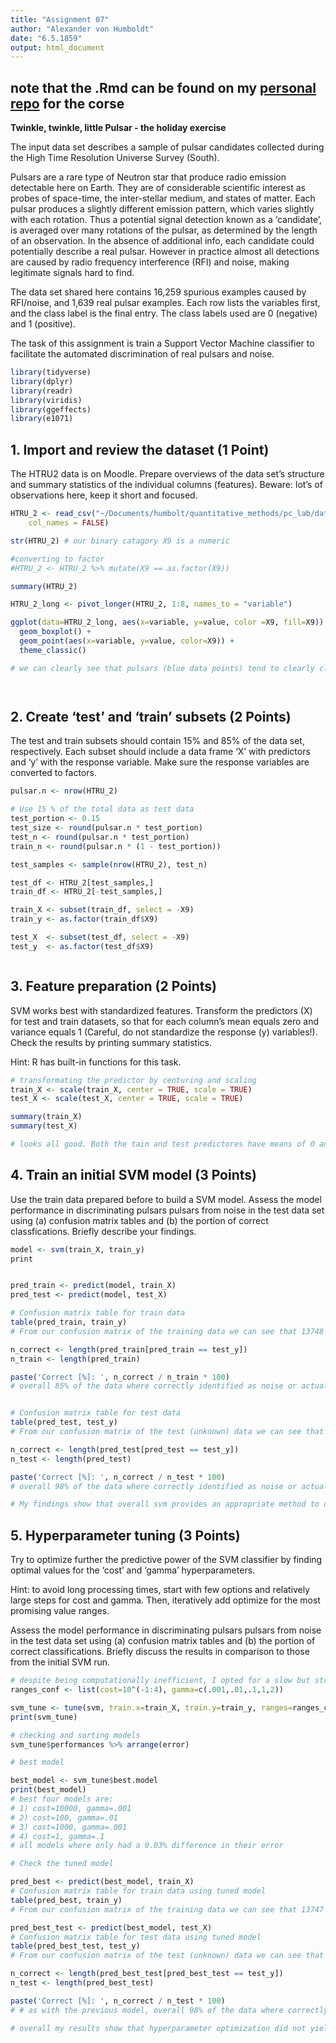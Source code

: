 ```yaml
---
title: "Assignment 07"
author: "Alexander von Humboldt"
date: "6.5.1859"
output: html_document
---
```


## **note** that the .Rmd can be found on my [personal repo](https://github.com/schneidereits/Quantitative_Methods_HU/tree/main/assignments) for the corse

**Twinkle, twinkle, little Pulsar - the holiday exercise** 

The input data set describes a sample of pulsar candidates collected during the High Time Resolution Universe Survey (South).

Pulsars are a rare type of Neutron star that produce radio emission detectable here on Earth. They are of considerable scientific interest as probes of space-time, the inter-stellar medium, and states of matter. Each pulsar produces a slightly different emission pattern, which varies slightly with each rotation. Thus a potential signal detection known as a 'candidate', is averaged over many rotations of the pulsar, as determined by the length of an observation. In the absence of additional info, each candidate could potentially describe a real pulsar. However in practice almost all detections are caused by radio frequency interference (RFI) and noise, making legitimate signals hard to find.

The data set shared here contains 16,259 spurious examples caused by RFI/noise, and 1,639 real pulsar examples. Each row lists the variables first, and the class label is the final entry. The class labels used are 0 (negative) and 1 (positive). 

The task of this assignment is train a Support Vector Machine classifier to facilitate the automated discrimination of real pulsars and noise.

```r
library(tidyverse)
library(dplyr)
library(readr)
library(viridis)
library(ggeffects)
library(e1071)
```

## 1. Import and review the dataset (1 Point)

The HTRU2 data is on Moodle. Prepare overviews of the data set's structure and summary statistics of the individual columns (features).
Beware: lot's of observations here, keep it short and focused.

```r
HTRU_2 <- read_csv("~/Documents/humbolt/quantitative_methods/pc_lab/data/HTRU_2.csv", 
    col_names = FALSE) 

str(HTRU_2) # our binary catagory X9 is a numeric

#converting to factor
#HTRU_2 <- HTRU_2 %>% mutate(X9 == as.factor(X9))

summary(HTRU_2)

HTRU_2_long <- pivot_longer(HTRU_2, 1:8, names_to = "variable")

ggplot(data=HTRU_2_long, aes(x=variable, y=value, color =X9, fill=X9)) +
  geom_boxplot() +   
  geom_point(aes(x=variable, y=value, color=X9)) +
  theme_classic()

# we can clearly see that pulsars (blue data points) tend to clearly cluster for each variable




```

## 2. Create 'test' and 'train' subsets (2 Points)

The test and train subsets should contain 15% and 85% of the data set, respectively. Each subset should include a data frame 'X' with predictors and 'y' with the response variable. Make sure the response variables are converted to factors.


```r

pulsar.n <- nrow(HTRU_2)

# Use 15 % of the total data as test data
test_portion <- 0.15
test_size <- round(pulsar.n * test_portion)
test_n <- round(pulsar.n * test_portion)
train_n <- round(pulsar.n * (1 - test_portion))

test_samples <- sample(nrow(HTRU_2), test_n)

test_df <- HTRU_2[test_samples,]
train_df <- HTRU_2[-test_samples,]

train_X <- subset(train_df, select = -X9)
train_y <- as.factor(train_df$X9)

test_X  <- subset(test_df, select = -X9)
test_y  <- as.factor(test_df$X9)



```

## 3. Feature preparation (2 Points)
SVM works best with standardized features. Transform the predictors (X) for test and train datasets, so that for each column's mean equals zero and variance equals 1 (Careful, do not standardize the response (y) variables!).
Check the results by printing summary statistics.

Hint: R has built-in functions for this task.
```r
# transformating the predictor by centuring and scaling
train_X <- scale(train_X, center = TRUE, scale = TRUE)
test_X <- scale(test_X, center = TRUE, scale = TRUE)

summary(train_X)
summary(test_X)

# looks all good. Both the tain and test predictores have means of 0 and a standard deviation of one


```

## 4. Train an initial SVM model (3 Points)

Use the train data prepared before to build a SVM model. Assess the model performance in discriminating pulsars pulsars from noise in the test data set using (a) confusion matrix  tables and (b) the portion of correct classfications. Briefly describe your findings.

```r

model <- svm(train_X, train_y)
print 


pred_train <- predict(model, train_X)
pred_test <- predict(model, test_X)

# Confusion matrix table for train data
table(pred_train, train_y)
# From our confusion matrix of the training data we can see that 13748 instances of noise where corretly disciminated and 1147 pulsars where correctly identified. There where 72 false positves and 246 false negatives, meaning that 20% of pulsars went undetected 

n_correct <- length(pred_train[pred_train == test_y])
n_train <- length(pred_train)

paste('Correct [%]: ', n_correct / n_train * 100)
# overall 85% of the data where correctly identified as noise or actual pulsars


# Confusion matrix table for test data
table(pred_test, test_y)
# From our confusion matrix of the test (unknown) data we can see that 2428 instances of noise where corretly disciminated and 200 pulsars where correctly identified. There where 11 false positves and 46 false negatives, meaning a majority of pulsars could be detected 

n_correct <- length(pred_test[pred_test == test_y])
n_test <- length(pred_test)

paste('Correct [%]: ', n_correct / n_test * 100)
# overall 98% of the data where correctly identified as noise or actual pulsars

# My findings show that overall svm provides an appropriate method to discriminate between pulsars and noise. Overall it was seen that the majortiy of errors where false negatives, meaning that the model was worse at indentifing true siganls and proded conservative estimates of the amount of pulsars. Surprisingly the model performed much better on the test data that is was not trained on.


```


## 5. Hyperparameter tuning (3 Points)

Try to optimize further the predictive power of the SVM classifier by finding optimal values for the 'cost' and 'gamma' hyperparameters.

Hint: to avoid long processing times, start with few options and relatively large steps for cost and gamma. Then, iteratively add optimize for the most promising value ranges.

Assess the model performance in discriminating pulsars pulsars from noise in the test data set using (a) confusion matrix tables and (b) the portion of correct classifications. Briefly discuss the results in comparison to those from the initial SVM run.

```r
# despite being computationally inefficient, I opted for a slow but straight forward grid search method for optimization. 
ranges_conf <- list(cost=10^(-1:4), gamma=c(.001,.01,.1,1,2))

svm_tune <- tune(svm, train.x=train_X, train.y=train_y, ranges=ranges_conf)
print(svm_tune)

# checking and sorting models 
svm_tune$performances %>% arrange(error)

# best model

best_model <- svm_tune$best.model
print(best_model) 
# best four models are:
# 1) cost=10000, gamma=.001 
# 2) cost=100, gamma=.01 
# 3) cost=1000, gamma=.001
# 4) cost=1, gamma=.1
# all models where only had a 0.03% difference in their error

# Check the tuned model

pred_best <- predict(best_model, train_X)
# Confusion matrix table for train data using tuned model
table(pred_best, train_y)
# From our confusion matrix of the training data we can see that 13747 instances of noise where corretly disciminated and 1163 pulsars where correctly identified. There where 73 false positves and 230 false negatives. This is a substaintail improvment over the previouses model pulsar dection for the train data

pred_best_test <- predict(best_model, test_X)
# Confusion matrix table for test data using tuned model
table(pred_best_test, test_y)
# From our confusion matrix of the test (unknown) data we can see that 2429 instances of noise where corretly disciminated and 204 pulsars where correctly identified. There where 10 false positves and 42 false negatives. This is only a very marginal improvment when compaired to the previous models performance 

n_correct <- length(pred_best_test[pred_best_test == test_y])
n_test <- length(pred_best_test)

paste('Correct [%]: ', n_correct / n_test * 100)
# # as with the previous model, overall 98% of the data where correctly identified as noise or actual pulsars

# overall my results show that hyperparameter optimization did not yield further improvments in the discriminatation between noise and pulsars. Based on my large grid search, a wide range of potential hyperparameter combinations with no decernable trends where found to be similar in predictive power. While the hyperparameter tuned model performed vastly better on the training data and had far fewer rates of false negative dections, the gains in pridicting power in for the test data was very marginal (less than 1%). This is possibly due to the tuned model already have a high accuracy of 98% and the final missclassified points being such strong outliers that they remain very challenging to catagorize, even with hyperparameter optimization. 

```
